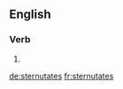 
==English==

===Verb===
{{head|en|verb form}}

# {{en-third-person singular of|sternutate}}

[[de:sternutates]]
[[fr:sternutates]]